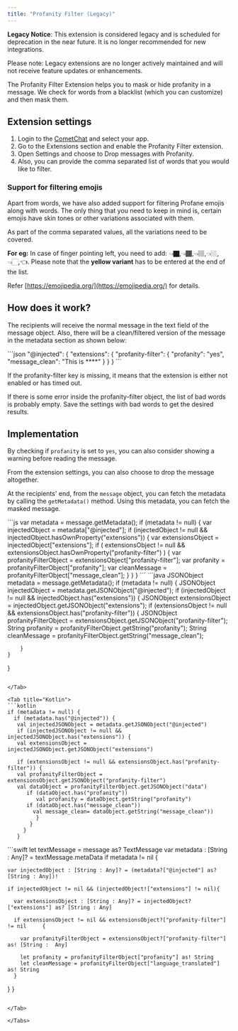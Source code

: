 ```yaml
---
title: "Profanity Filter (Legacy)"
---
```


<Warning>

**Legacy Notice**: This extension is considered legacy and is scheduled for deprecation in the near future. It is no longer recommended for new integrations.

Please note: Legacy extensions are no longer actively maintained and will not receive feature updates or enhancements.

</Warning>

The Profanity Filter Extension helps you to mask or hide profanity in a message. We check for words from a blacklist (which you can customize) and then mask them.

## Extension settings

1. Login to the [CometChat](https://app.cometchat.com/login) and select your app.
2. Go to the Extensions section and enable the Profanity Filter extension.
3. Open Settings and choose to Drop messages with Profanity.
4. Also, you can provide the comma separated list of words that you would like to filter.

### Support for filtering emojis

Apart from words, we have also added support for filtering Profane emojis along with words. The only thing that you need to keep in mind is, certain emojis have skin tones or other variations associated with them.

As part of the comma separated values, all the variations need to be covered.

**For eg:** In case of finger pointing left, you need to add: 👈🏿,👈🏾,👈🏽,👈🏼,👈🏻,👈. Please note that the **yellow variant** has to be entered at the end of the list.

Refer [https://emojipedia.org/](https://emojipedia.org/) for details.

## How does it work?

The recipients will receive the normal message in the text field of the message object. Also, there will be a clean/filtered version of the message in the metadata section as shown below:

<Tabs>
<Tab title="JSON">
```json
"@injected": {
  "extensions": {
    "profanity-filter": {
      "profanity": "yes",
      "message_clean": "This is ****"
    }
  }
}
```

</Tab>

</Tabs>

If the profanity-filter key is missing, it means that the extension is either not enabled or has timed out.

If there is some error inside the profanity-filter object, the list of bad words is probably empty. Save the settings with bad words to get the desired results.

## Implementation

By checking if `profanity` is set to `yes`, you can also consider showing a warning before reading the message.

From the extension settings, you can also choose to drop the message altogether.

At the recipients' end, from the `message` object, you can fetch the metadata by calling the `getMetadata()` method. Using this metadata, you can fetch the masked message.

<Tabs>
<Tab title="JavaScript">
```js
var metadata = message.getMetadata();
if (metadata != null) {
  var injectedObject = metadata["@injected"];
  if (injectedObject != null && injectedObject.hasOwnProperty("extensions")) {
    var extensionsObject = injectedObject["extensions"];
    if (
      extensionsObject != null &&
      extensionsObject.hasOwnProperty("profanity-filter")
    ) {
      var profanityFilterObject = extensionsObject["profanity-filter"];
      var profanity = profanityFilterObject["profanity"];
      var cleanMessage = profanityFilterObject["message_clean"];
    }
  }
}
```

</Tab>

<Tab title="Java">
```java
JSONObject metadata = message.getMetadata();
if (metadata != null) {
  JSONObject injectedObject = metadata.getJSONObject("@injected");
  if (injectedObject != null && injectedObject.has("extensions")) {
    JSONObject extensionsObject = injectedObject.getJSONObject("extensions");
    if (extensionsObject != null && extensionsObject.has("profanity-filter"))
        {
          JSONObject profanityFilterObject = extensionsObject.getJSONObject("profanity-filter");
          String profanity = profanityFilterObject.getString("profanity");
          String cleanMessage = profanityFilterObject.getString("message_clean");

        }
    }
}
```

</Tab>

<Tab title="Kotlin">
```kotlin
if (metadata != null) {
  if (metadata.has("@injected")) {
   val injectedJSONObject = metadata.getJSONObject("@injected")
   if (injectedJSONObject != null && injectedJSONObject.has("extensions")) {
   val extensionsObject = injectedJSONObject.getJSONObject("extensions")

   if (extensionsObject != null && extensionsObject.has("profanity-filter")) {
   val profanityFilterObject = extensionsObject.getJSONObject("profanity-filter")
   val dataObject = profanityFilterObject.getJSONObject("data")
      if (dataObject.has("profanity"))
         val profanity = dataObject.getString("profanity")
      if (dataObject.has("message_clean"))
        val message_clean= dataObject.getString("message_clean"))
         }     
       }
     }
   }
```

</Tab>

<Tab title="Swift">
```swift
let textMessage = message as? TextMessage
var metadata : [String : Any]? = textMessage.metaData
if metadata != nil {

    var injectedObject : [String : Any]? = (metadata?["@injected"] as? [String : Any])!
            
    if injectedObject != nil && (injectedObject!["extensions"] != nil){

      var extensionsObject : [String : Any]? = injectedObject?["extensions"] as? [String : Any]

      if extensionsObject != nil && extensionsObject?["profanity-filter"] != nil     {
                    
        var profanityFilterObject = extensionsObject?["profanity-filter"] as! [String :  Any]

        let profanity = profanityFilterObject["profanity"] as! String
        let cleanMessage = profanityFilterObject["language_translated"] as! String
      }
   }
}
```

</Tab>

</Tabs>
